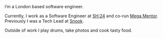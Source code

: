 
<HeroText> 
I’m a London based software engineer.

Currently, I work as a Software Engineer at [SH:24](https://sh24.org.uk/) and co-run
[Mega Mentor](https://mega-mentor.com/). Previously I was a Tech Lead at [Snook](https://wearesnook.com/).

Outside of work I play drums, take photos and cook tasty food.

</HeroText>
